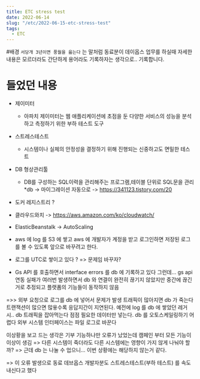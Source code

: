 ```yaml
---
title: ETC stress test
date: 2022-06-14
slug: "/etc/2022-06-15-etc-stress-test"
tags:
  - ETC
---
```


#배경
`서당개 3년이면 풍월을 읊는다` 는 말처럼
동료분이 데이옵스 업무를 하실때 
자세한 내용은 모르더라도
간단하게 용어라도 기록하자는 생각으로.. 기록합니다.

# 들었던 내용

* 제이미터 
    * 아파치 제이미터는 웹 애플리케이션에 초점을 둔 다양한 서비스의 성능을 분석하고 측정하기 위한 부하 테스트 도구
* 스트레스테스트 
    * 시스템이나 실체의 안정성을 결정하기 위해 진행되는 신중하고도 면밀한 테스트
* DB 형상관리툴
    * DB를 구성하는 SQL이력을 관리해주는 프로그램,테이블 단위로 SQL문을 관리 
    *db -> 마이그레이션 자동으로
    -> https://341123.tistory.com/20
* 도커 레지스트리 ?
* 클라우드와치
-> https://aws.amazon.com/ko/cloudwatch/

* ElasticBeanstalk -> AutoScaling

* aws 에  log 를 S3 에 쌓고 aws 에 개발자가 계정을 받고 로그인하면 저장된 로그를 볼 수 있도록 앞으로 바꾸려고 한다.

* 로그를 UTC로 쌓이고 있다 ? => 문제임 바꾸자?

*  Gs API 를 호출하면서 interface errors 를 db 에 기록하고 있다 그런데... gs api 연동 실패가 여러번  발생하면서 
 db 와 연결이 완전히 끊기지 않았지만 중간에 끊긴거로 추정되고
 플랫폼의 기능들이 동작하지 않음
 
 =>> 외부 요청으로 로그를 db 에 넣어서 문제가 발생
 트래픽이 많아지면  db 가 죽는다
 트랜잭션이 많으면 많읗수록 응답지간이 지연된다.
 예전에 log 를 db 에 쌓았던  레거시.. db 트래픽을 잡아먹는다
 점점 필요한 데이터만 넣는다.
 db 를 오토스케일링하기 어렵다
 외부 시스템 인터페이스는  파일 로그로 바꾼다  
 
 이상황을 보고 드는 생각은 기부 기능하나만 오류가 났었는데 캠페인 부터 모든 기능이 이상이 생김 => 다른 시스템이 죽더라도 다른 시스템에는 영향이 가지 않게 나눠야 할까?
 => 근데 db 는 나눌 수 업으니... 이번 상황에는 해당하지 않는거 같다.
 
 => 이 오류 발생으로 동료 데브옵스 개발자분도 스트레스테스트(부하 테스트) 를 속도 내신다고 했다